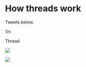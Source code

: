 # How threads work

Tweets below. 

1/n

Thread


![](images/tweet_thread_make.jpg)

![](images/tweet_thread_make2.jpg)